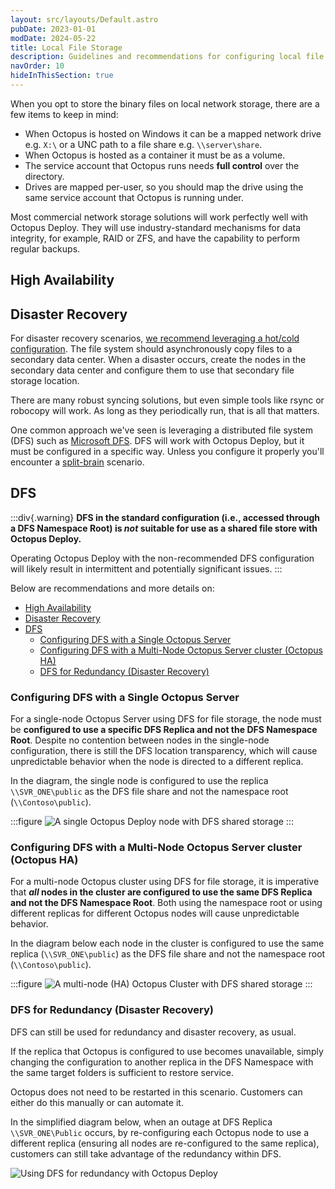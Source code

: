 ```yaml
---
layout: src/layouts/Default.astro
pubDate: 2023-01-01
modDate: 2024-05-22
title: Local File Storage
description: Guidelines and recommendations for configuring local file storage with Octopus Deploy.
navOrder: 10
hideInThisSection: true
---
```


When you opt to store the binary files on local network storage, there are a few items to keep in mind:

- When Octopus is hosted on Windows it can be a mapped network drive e.g. `X:\` or a UNC path to a file share e.g. `\\server\share`.
- When Octopus is hosted as a container it must be as a volume.
- The service account that Octopus runs needs **full control** over the directory.
- Drives are mapped per-user, so you should map the drive using the same service account that Octopus is running under.

Most commercial network storage solutions will work perfectly well with Octopus Deploy.  They will use industry-standard mechanisms for data integrity, for example, RAID or ZFS, and have the capability to perform regular backups.  

## High Availability

<FileStorageHA />

## Disaster Recovery

For disaster recovery scenarios, [we recommend leveraging a hot/cold configuration](https://octopus.com/whitepapers/best-practice-for-self-hosted-octopus-deploy-ha-dr).  The file system should asynchronously copy files to a secondary data center.  When a disaster occurs, create the nodes in the secondary data center and configure them to use that secondary file storage location.

There are many robust syncing solutions, but even simple tools like rsync or robocopy will work.  As long as they periodically run, that is all that matters.

One common approach we've seen is leveraging a distributed file system (DFS) such as [Microsoft DFS](https://en.wikipedia.org/wiki/Distributed_File_System_(Microsoft)).  DFS will work with Octopus Deploy, but it must be configured in a specific way.  Unless you configure it properly you'll encounter a [split-brain](https://en.wikipedia.org/wiki/Split-brain_(computing)) scenario.

## DFS

:::div{.warning}
**DFS in the standard configuration (i.e., accessed through a DFS Namespace Root) is _not_ suitable for use as a shared file store with Octopus Deploy.**

Operating Octopus Deploy with the non-recommended DFS configuration will likely result in intermittent and potentially significant issues.
:::

Below are recommendations and more details on:

- [High Availability](#high-availability)
- [Disaster Recovery](#disaster-recovery)
- [DFS](#dfs)
  - [Configuring DFS with a Single Octopus Server](#configuring-dfs-with-a-single-octopus-server)
  - [Configuring DFS with a Multi-Node Octopus Server cluster (Octopus HA)](#configuring-dfs-with-a-multi-node-octopus-server-cluster-octopus-ha)
  - [DFS for Redundancy (Disaster Recovery)](#dfs-for-redundancy-disaster-recovery)

### Configuring DFS with a Single Octopus Server

For a single-node Octopus Server using DFS for file storage, the node must be **configured to use a specific DFS Replica and not the DFS Namespace Root**. Despite no contention between nodes in the single-node configuration, there is still the DFS location transparency, which will cause unpredictable behavior when the node is directed to a different replica.

In the diagram, the single node is configured to use the replica `\\SVR_ONE\public` as the DFS file share and not the namespace root (`\\Contoso\public`). 

:::figure
![A single Octopus Deploy node with DFS shared storage](/docs/getting-started/best-practices/images/single-node-od-with-dfs.png)
:::

### Configuring DFS with a Multi-Node Octopus Server cluster (Octopus HA)

For a multi-node Octopus cluster using DFS for file storage, it is imperative that **_all_ nodes in the cluster are configured to use the same DFS Replica and not the DFS Namespace Root**. Both using the namespace root or using different replicas for different Octopus nodes will cause unpredictable behavior.

In the diagram below each node in the cluster is configured to use the same replica (`\\SVR_ONE\public`) as the DFS file share and not the namespace root (`\\Contoso\public`). 

:::figure
![A multi-node (HA) Octopus Cluster with DFS shared storage](/docs/getting-started/best-practices/images/multi-node-od-with-dfs.png)
:::

### DFS for Redundancy (Disaster Recovery)

DFS can still be used for redundancy and disaster recovery, as usual.

If the replica that Octopus is configured to use becomes unavailable, simply changing the configuration to another replica in the DFS Namespace with the same target folders is sufficient to restore service.

Octopus does not need to be restarted in this scenario. Customers can either do this manually or can automate it.

In the simplified diagram below, when an outage at DFS Replica `\\SVR_ONE\Public` occurs, by re-configuring each Octopus node to use a different replica (ensuring all nodes are re-configured to the same replica), customers can still take advantage of the redundancy within DFS.

![Using DFS for redundancy with Octopus Deploy](/docs/getting-started/best-practices/images/dfs-for-redundancy.png)